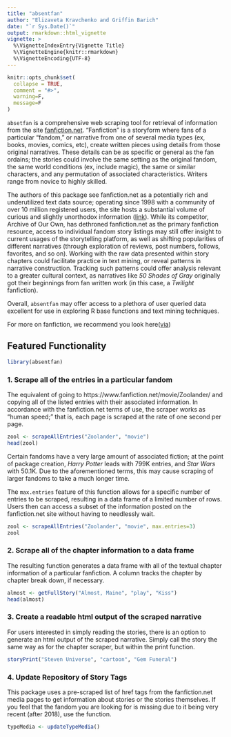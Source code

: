 ```yaml
---
title: "absentfan"
author: "Elizaveta Kravchenko and Griffin Barich"
date: "`r Sys.Date()`"
output: rmarkdown::html_vignette
vignette: >
  %\VignetteIndexEntry{Vignette Title}
  %\VignetteEngine{knitr::rmarkdown}
  %\VignetteEncoding{UTF-8}
---
```


```r
knitr::opts_chunk$set(
  collapse = TRUE,
  comment = "#>",
  warning=F,
  message=F
)
```

`absetfan` is a comprehensive web scraping tool for retrieval of information from the site [fanfiction.net](fanfiction.net). "Fanfiction" is a storyform where fans of a particular "fandom," or narrative from one of several media types (ex, books, movies, comics, etc), create written pieces using details from those original narratives. These details can be as specific or general as the fan ordains; the stories could involve the same setting as the original fandom, the same world conditions (ex, include magic), the same or similar characters, and any permutation of associated characteristics. Writers range from novice to highly skilled. 

The authors of this package see fanfiction.net as a potentially rich and underutilized text data source; operating since 1998 with a community of over 10 million registered users, the site hosts a substantial volume of curious and slightly unorthodox information ([link](https://en.wikipedia.org/wiki/FanFiction.Net)). While its competitor, Archive of Our Own, has dethroned fanfiction.net as the primary fanfiction resource, access to individual fandom story listings may still offer insight to current usages of the storytelling platform, as well as shifting popularities of different narratives (through exploration of reviews, post numbers, follows, favorites, and so on). Working with the raw data presented within story chapters could facilitate practice in text mining, or reveal patterns in narrative construction. Tracking such patterns could offer analysis relevant to a greater cultural context, as narratives like *50 Shades of Gray* originally got their beginnings from fan written work (in this case, a *Twilight* fanfiction). 

Overall, `absentfan` may offer access to a plethora of user queried data excellent for use in exploring R base functions and text mining techniques. 

For more on fanfiction, we recommend you look here([via](https://www.newyorker.com/books/page-turner/the-promise-and-potential-of-fan-fiction))

## Featured Functionality

```r
library(absentfan)
```


### 1. Scrape all of the entries in a particular fandom

The equivalent of going to https://www.fanfiction.net/movie/Zoolander/ and copying all of the listed entries with their associated information. In accordance with the fanfiction.net terms of use, the scraper works as "human speed;" that is, each page is scraped at the rate of one second per page. 

```r
zool <- scrapeAllEntries("Zoolander", "movie")
head(zool)
```

Certain fandoms have a very large amount of associated fiction; at the point of package creation, *Harry Potter* leads with 799K entries, and *Star Wars* with 50.1K. Due to the aforementioned terms, this may cause scraping of larger fandoms to take a much longer time. 

The `max.entries` feature of this function allows for a specific number of entries to be scraped, resulting in a data frame of a limited number of rows. Users then can access a subset of the information posted on the fanfiction.net site without having to needlessly wait. 

```r
zool <- scrapeAllEntries("Zoolander", "movie", max.entries=3)
zool
```

### 2. Scrape all of the chapter information to a data frame

The resulting function generates a data frame with all of the textual chapter information of a particular fanfiction. A column tracks the chapter by chapter break down, if necessary.

```r
almost <- getFullStory("Almost, Maine", "play", "Kiss")
head(almost)
```

### 3. Create a readable html output of the scraped narrative

For users interested in simply reading the stories, there is an option to generate an html output of the scraped narrative. Simply call the story the same way as for the chapter scraper, but within the print function. 

```r
storyPrint("Steven Universe", "cartoon", "Gem Funeral")
```

### 4. Update Repository of Story Tags

This package uses a pre-scraped list of href tags from the fanfiction.net media pages to get information about stories or the stories themselves. If you feel that the fandom you are looking for is missing due to it being very recent (after 2018), use the \code{updateTypeMedia} function.

```r
typeMedia <- updateTypeMedia()
```


